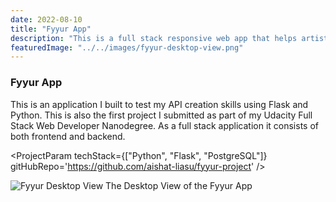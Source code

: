 ---
date: 2022-08-10
title: "Fyyur App"
description: "This is a full stack responsive web app that helps artists find event centers to perform and also helps event centers advertise their venues to future performers"
featuredImage: "../../images/fyyur-desktop-view.png"
---


### Fyyur App

This is an application I built to test my API creation skills using Flask and Python. This is also the first project I submitted as part of my Udacity Full Stack Web Developer Nanodegree. As a full stack application it consists of both frontend and backend. 

<ProjectParam techStack={["Python", "Flask", "PostgreSQL"]} gitHubRepo='https://github.com/aishat-liasu/fyyur-project' />

![Fyyur Desktop View](../../images/fyyur-desktop-view.png)
<span>The Desktop View of the Fyyur App</span>